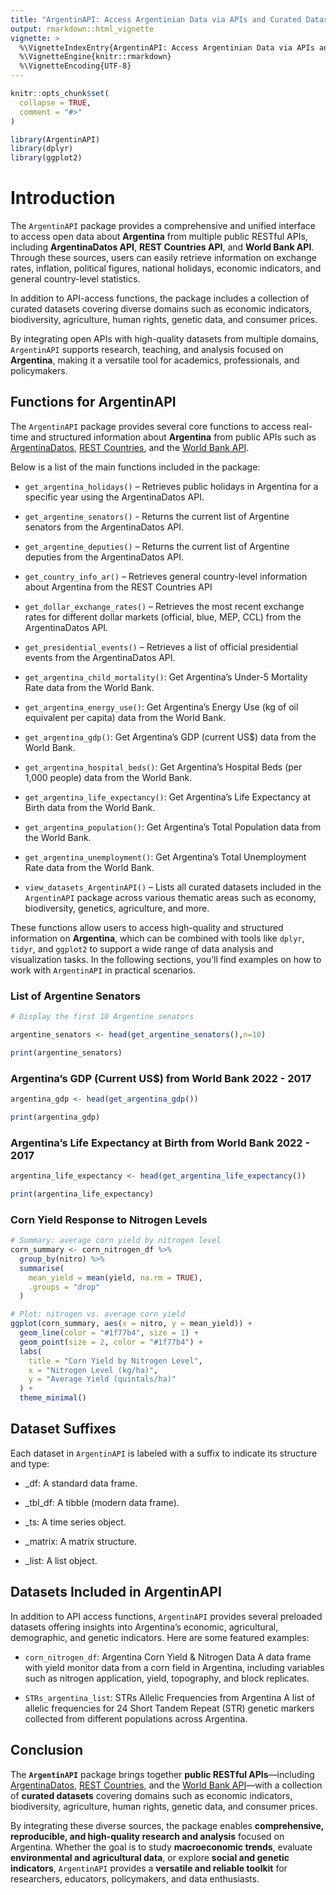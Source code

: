 ```yaml
---
title: "ArgentinAPI: Access Argentinian Data via APIs and Curated Datasets"
output: rmarkdown::html_vignette
vignette: >
  %\VignetteIndexEntry{ArgentinAPI: Access Argentinian Data via APIs and Curated Datasets}
  %\VignetteEngine{knitr::rmarkdown}
  %\VignetteEncoding{UTF-8}
---
```


```r
knitr::opts_chunk$set(
  collapse = TRUE,
  comment = "#>"
)
```

```r
library(ArgentinAPI)
library(dplyr)
library(ggplot2)
```

# Introduction

The `ArgentinAPI` package provides a comprehensive and unified interface to access open data about **Argentina** from multiple public RESTful APIs, including **ArgentinaDatos API**, **REST Countries API**, and **World Bank API**. Through these sources, users can easily retrieve information on exchange rates, inflation, political figures, national holidays, economic indicators, and general country-level statistics.

In addition to API-access functions, the package includes a collection of curated datasets covering diverse domains such as economic indicators, biodiversity, agriculture, human rights, genetic data, and consumer prices.

By integrating open APIs with high-quality datasets from multiple domains, `ArgentinAPI` supports research, teaching, and analysis focused on **Argentina**, making it a versatile tool for academics, professionals, and policymakers.

## Functions for ArgentinAPI

The `ArgentinAPI` package provides several core functions to access real-time and structured information about **Argentina** from public APIs such as [ArgentinaDatos](https://argentinadatos.com/), [REST Countries](https://restcountries.com/), and the [World Bank API](https://datahelpdesk.worldbank.org/knowledgebase/articles/889392).  

Below is a list of the main functions included in the package:

- `get_argentina_holidays()` – Retrieves public holidays in Argentina for a specific year using the ArgentinaDatos API.

- `get_argentine_senators()` -  Returns the current list of Argentine senators from the ArgentinaDatos API.

- `get_argentine_deputies()` – Returns the current list of Argentine deputies from the ArgentinaDatos API.

- `get_country_info_ar()` – Retrieves general country-level information about Argentina from the REST Countries API 

- `get_dollar_exchange_rates()` – Retrieves the most recent exchange rates for different dollar markets (official, blue, MEP, CCL) from the ArgentinaDatos API.

- `get_presidential_events()` – Retrieves a list of official presidential events from the ArgentinaDatos API.

- `get_argentina_child_mortality()`: Get Argentina’s Under-5 Mortality Rate data from the World Bank.

- `get_argentina_energy_use()`: Get Argentina’s Energy Use (kg of oil equivalent per capita) data from the World Bank.

- `get_argentina_gdp()`: Get Argentina’s GDP (current US$) data from the World Bank. 
 
- `get_argentina_hospital_beds()`: Get Argentina’s Hospital Beds (per 1,000 people) data from the World Bank. 

- `get_argentina_life_expectancy()`: Get Argentina’s Life Expectancy at Birth data from the World Bank.

- `get_argentina_population()`: Get Argentina’s Total Population data from the World Bank.

- `get_argentina_unemployment()`: Get Argentina’s Total Unemployment Rate data from the World Bank.

- `view_datasets_ArgentinAPI()` – Lists all curated datasets included in the `ArgentinAPI` package across various thematic areas such as economy, biodiversity, genetics, agriculture, and more.

These functions allow users to access high-quality and structured information on **Argentina**, which can be combined with tools like `dplyr`, `tidyr`, and `ggplot2` to support a wide range of data analysis and visualization tasks. In the following sections, you’ll find examples on how to work with `ArgentinAPI` in practical scenarios.


### List of Argentine Senators

```r

# Display the first 10 Argentine senators

argentine_senators <- head(get_argentine_senators(),n=10)

print(argentine_senators)

```


### Argentina's GDP (Current US$) from World Bank 2022 - 2017

```r


argentina_gdp <- head(get_argentina_gdp())

print(argentina_gdp)

```


### Argentina's Life Expectancy at Birth from World Bank 2022 - 2017

```r

argentina_life_expectancy <- head(get_argentina_life_expectancy())

print(argentina_life_expectancy)

```


### Corn Yield Response to Nitrogen Levels

```r

# Summary: average corn yield by nitrogen level
corn_summary <- corn_nitrogen_df %>%
  group_by(nitro) %>%
  summarise(
    mean_yield = mean(yield, na.rm = TRUE),
    .groups = "drop"
  )

# Plot: nitrogen vs. average corn yield
ggplot(corn_summary, aes(x = nitro, y = mean_yield)) +
  geom_line(color = "#1f77b4", size = 1) +
  geom_point(size = 2, color = "#1f77b4") +
  labs(
    title = "Corn Yield by Nitrogen Level",
    x = "Nitrogen Level (kg/ha)",
    y = "Average Yield (quintals/ha)"
  ) +
  theme_minimal()


```


## Dataset Suffixes

Each dataset in `ArgentinAPI` is labeled with a suffix to indicate its structure and type:

- _df: A standard data frame.

- _tbl_df: A tibble (modern data frame).

- _ts: A time series object.

- _matrix: A matrix structure.

- _list: A list object.

## Datasets Included in ArgentinAPI

In addition to API access functions, `ArgentinAPI` provides several preloaded datasets offering insights into Argentina's economic, agricultural, demographic, and genetic indicators. Here are some featured examples:

- `corn_nitrogen_df`: Argentina Corn Yield & Nitrogen Data
A data frame with yield monitor data from a corn field in Argentina, including variables such as nitrogen application, yield, topography, and block replicates.

- `STRs_argentina_list`: STRs Allelic Frequencies from Argentina
A list of allelic frequencies for 24 Short Tandem Repeat (STR) genetic markers collected from different populations across Argentina.

## Conclusion

The **`ArgentinAPI`** package brings together **public RESTful APIs**—including [ArgentinaDatos](https://argentinadatos.com/), [REST Countries](https://restcountries.com/), and the [World Bank API](https://datahelpdesk.worldbank.org/knowledgebase/articles/889392)—with a collection of **curated datasets** covering domains such as economic indicators, biodiversity, agriculture, human rights, genetic data, and consumer prices.  

By integrating these diverse sources, the package enables **comprehensive, reproducible, and high-quality research and analysis** focused on Argentina. Whether the goal is to study **macroeconomic trends**, evaluate **environmental and agricultural data**, or explore **social and genetic indicators**, `ArgentinAPI` provides a **versatile and reliable toolkit** for researchers, educators, policymakers, and data enthusiasts.  


<div class="tocify-extend-page" data-unique="tocify-extend-page" style="height: 0;"></div>
